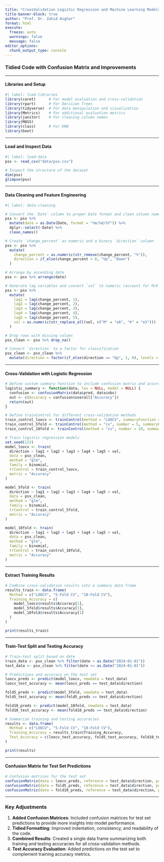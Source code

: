 ---
title: "CroosValidation Logistic Regression and Machine Learning Models for Predicting Stock Market Movements in the Pakistan Stock Exchange (PSX)"
title-banner-block: true
author: "Prof. Dr. Zahid Asghar"
format: html
execute:
  freeze: auto
  warnings: false
  message: false
editor_options: 
  chunk_output_type: console
---

### Tidied Code with Confusion Matrix and Improvements

---

#### Libraries and Setup
```{r}
#| label: load-libraries
library(caret)      # For model evaluation and cross-validation
library(rpart)      # For Decision Trees
library(tidyverse)  # For data manipulation and visualization
library(Metrics)    # For additional evaluation metrics
library(janitor)    # For cleaning column names
library(MASS)
library(class)      # For KNN
library(boot)
```

---

#### Load and Inspect Data
```{r}
#| label: load-data
psx <- read_csv("data/psx.csv")

# Inspect the structure of the dataset
dim(psx)
glimpse(psx)
```

---

#### Data Cleaning and Feature Engineering
```{r}
#| label: data-cleaning

# Convert the `Date` column to proper Date format and clean column names
psx <- psx %>%
  mutate(date = as.Date(Date, format = "%m/%d/%Y")) %>%
  dplyr::select(-Date) %>%
  clean_names()

# Create `change_percent` as numeric and a binary `direction` column
psx <- psx %>%
  mutate(
    change_percent = as.numeric(str_remove(change_percent, "%")),
    direction = if_else(change_percent > 0, "Up", "Down")
  )

# Arrange by ascending date
psx <- psx %>% arrange(date)

# Generate lag variables and convert `vol` to numeric (account for M/K suffixes)
psx <- psx %>%
  mutate(
    lag1 = lag(change_percent, 1),
    lag2 = lag(change_percent, 2),
    lag3 = lag(change_percent, 3),
    lag4 = lag(change_percent, 4),
    lag5 = lag(change_percent, 5),
    vol = as.numeric(str_replace_all(vol, c("M" = "e6", "K" = "e3")))
  )

# Drop rows with missing values
psx_clean <- psx %>% drop_na()

# Convert `direction` to a factor for classification
psx_clean <- psx_clean %>%
  mutate(direction = factor(if_else(direction == "Up", 1, 0), levels = c(0, 1), labels = c("Down", "Up")))
```

---

#### Cross-Validation with Logistic Regression
```{r}
# Define custom summary function to include confusion matrix and accuracy
logistic_summary <- function(data, lev = NULL, model = NULL) {
  confusion <- confusionMatrix(data$pred, data$obs)
  out <- c(Accuracy = confusion$overall["Accuracy"])
  return(out)
}

# Define trainControl for different cross-validation methods
train_control_loocv <- trainControl(method = "LOOCV", summaryFunction = logistic_summary, classProbs = TRUE)
train_control_5fold <- trainControl(method = "cv", number = 5, summaryFunction = logistic_summary, classProbs = TRUE)
train_control_10fold <- trainControl(method = "cv", number = 10, summaryFunction = logistic_summary, classProbs = TRUE)

# Train logistic regression models
set.seed(123)
model_loocv <- train(
  direction ~ lag1 + lag2 + lag3 + lag4 + lag5 + vol,
  data = psx_clean,
  method = "glm",
  family = binomial,
  trControl = train_control_loocv,
  metric = "Accuracy"
)

model_5fold <- train(
  direction ~ lag1 + lag2 + lag3 + lag4 + lag5 + vol,
  data = psx_clean,
  method = "glm",
  family = binomial,
  trControl = train_control_5fold,
  metric = "Accuracy"
)

model_10fold <- train(
  direction ~ lag1 + lag2 + lag3 + lag4 + lag5 + vol,
  data = psx_clean,
  method = "glm",
  family = binomial,
  trControl = train_control_10fold,
  metric = "Accuracy"
)
```

---

#### Extract Training Results
```{r}
# Combine cross-validation results into a summary data frame
results_train <- data.frame(
  Method = c("LOOCV", "5-Fold CV", "10-Fold CV"),
  Training_Accuracy = c(
    model_loocv$results$Accuracy[1],
    model_5fold$results$Accuracy[1],
    model_10fold$results$Accuracy[1]
  )
)

print(results_train)
```

---

#### Train-Test Split and Testing Accuracy
```{r}
# Train-test split based on date
train_data <- psx_clean %>% filter(date < as.Date("2024-01-01"))
test_data <- psx_clean %>% filter(date >= as.Date("2024-01-01"))

# Predictions and accuracy on the test set
loocv_preds <- predict(model_loocv, newdata = test_data)
loocv_test_accuracy <- mean(loocv_preds == test_data$direction)

fold5_preds <- predict(model_5fold, newdata = test_data)
fold5_test_accuracy <- mean(fold5_preds == test_data$direction)

fold10_preds <- predict(model_10fold, newdata = test_data)
fold10_test_accuracy <- mean(fold10_preds == test_data$direction)

# Summarize training and testing accuracies
results <- data.frame(
  Method = c("LOOCV", "5-Fold CV", "10-Fold CV"),
  Training_Accuracy = results_train$Training_Accuracy,
  Test_Accuracy = c(loocv_test_accuracy, fold5_test_accuracy, fold10_test_accuracy)
)

print(results)
```

---

#### Confusion Matrix for Test Set Predictions
```{r}
# Confusion matrices for the test set
confusionMatrix(data = loocv_preds, reference = test_data$direction, positive = "Up")
confusionMatrix(data = fold5_preds, reference = test_data$direction, positive = "Up")
confusionMatrix(data = fold10_preds, reference = test_data$direction, positive = "Up")
```

---

### Key Adjustments
1. **Added Confusion Matrices**: Included confusion matrices for test set predictions to provide more insights into model performance.
2. **Tidied Formatting**: Improved indentation, consistency, and readability of the code.
3. **Combined Results**: Created a single data frame summarizing both training and testing accuracies for all cross-validation methods.
4. **Test Accuracy Evaluation**: Added predictions on the test set to complement training accuracy metrics.


